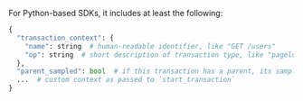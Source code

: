 For Python-based SDKs, it includes at least the following:

```python
{
  "transaction_context": {
    "name": string  # human-readable identifier, like "GET /users"
    "op": string  # short description of transaction type, like "pageload"
  },
  "parent_sampled": bool  # if this transaction has a parent, its sampling decision
  ...  # custom context as passed to `start_transaction`
}
```
